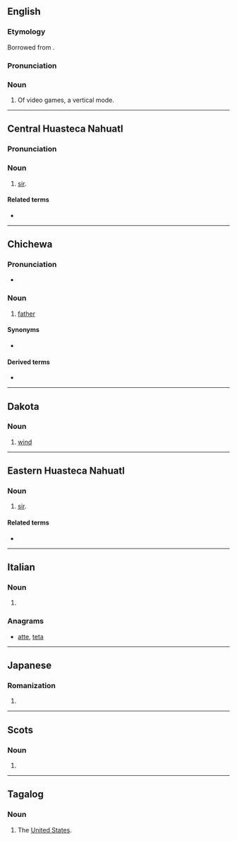 {{also|Tate|tâte|tâté|täte|tatë|tatę|-tate|тате}}

==English==

===Etymology===
Borrowed from {{bor|en|ja|たて}}.

===Pronunciation===
{{IPA|/tɔːteɪ/|/teɪt/|lang=en}} {{qualifier|The first is Anglicized and as if the etymology was from ''[[rotate]]''; the second is closer to the Japanese original.}}

===Noun===

# Of video games, a vertical mode.

----

==Central Huasteca Nahuatl==

===Pronunciation===
{{rfp|lang=nch}}

===Noun===
{{head|nch|noun}}

# [[sir]].

====Related terms====
* {{l|nch|nane}}

----

==Chichewa==

===Pronunciation===
* {{ny-IPA|taté}}

===Noun===
{{ny-noun|head=taté|1a}}

# [[father]]

====Synonyms====
* {{l|ny|bambo}}

====Derived terms====
* {{l|ny|Atate}}

{{topics|ny|Family}}

----

==Dakota==

===Noun===
{{head|dak|noun}}

# [[wind]]

----

==Eastern Huasteca Nahuatl==


===Noun===
{{head|nhe|noun}}

# [[sir]].

====Related terms====
* {{l|nhe|nane}}

----

==Italian==

===Noun===
{{head|it|noun plural form|g=f}}

# {{plural of|tata|lang=it}}

===Anagrams===
* [[atte#Italian|atte]], [[teta#Italian|teta]]

----

==Japanese==

===Romanization===
{{ja-romaji}}

# {{ja-romanization of|たて}}

----

==Scots==

===Noun===
{{head|sco|noun}}

# {{alternative spelling of|tait|lang=sco|nodot=1}}

----

==Tagalog==

===Noun===
{{attention|tl|shouldn't this be 'proper noun'?}}
{{tl-noun}}

# {{lb|tl|slang}} The [[United States|United States]].
